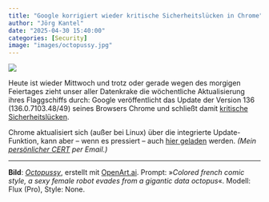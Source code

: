 ```yaml
---
title: "Google korrigiert wieder kritische Sicherheitslücken in Chrome"
author: "Jörg Kantel"
date: "2025-04-30 15:40:00"
categories: [Security]
image: "images/octopussy.jpg"
---
```


[![](images/octopussy-b.jpg)](https://www.flickr.com/photos/schockwellenreiter/54370042579/)

Heute ist wieder Mittwoch und trotz oder gerade wegen des morgigen Feiertages zieht unser aller Datenkrake die wöchentliche Aktualisierung ihres Flaggschiffs durch: Google veröffentlicht das Update der Version 136 (136.0.7103.48/49)
seines Browsers Chrome und schließt  damit [kritische Sicherheitslücken](https://chromereleases.googleblog.com/2025/04/stable-channel-update-for-desktop_29.html).

Chrome aktualisiert sich (außer bei Linux) über die integrierte Update-Funktion, kann aber – wenn es pressiert – auch [hier geladen](https://www.google.com/intl/de/chrome/browser/) werden. *(Mein [persönlicher CERT](https://wwwuser.gwdguser.de/~mreiman1/) per Email.)*

---

**Bild**: *[Octopussy](https://www.flickr.com/photos/schockwellenreiter/54370042579/)*, erstellt mit [OpenArt.ai](https://openart.ai/home). Prompt: »*Colored french comic style, a sexy female robot evades from a gigantic data octopus*«. Modell: Flux (Pro), Style: None.
